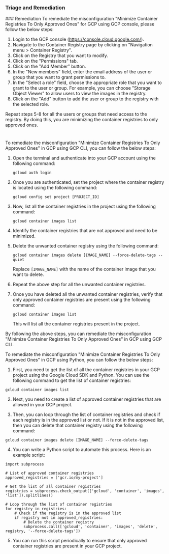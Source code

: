 
### Triage and Remediation
<Tabs>
<Tab title='Remediation'>
### Remediation

<AccordionGroup>
<Accordion title='Using Console' defaultOpen='true'>
To remediate the misconfiguration "Minimize Container Registries To Only Approved Ones" for GCP using GCP console, please follow the below steps:

1. Login to the GCP console (https://console.cloud.google.com/).
2. Navigate to the Container Registry page by clicking on "Navigation menu > Container Registry".
3. Click on the Registry that you want to modify.
4. Click on the "Permissions" tab.
5. Click on the "Add Member" button.
6. In the "New members" field, enter the email address of the user or group that you want to grant permissions to.
7. In the "Select a role" field, choose the appropriate role that you want to grant to the user or group. For example, you can choose "Storage Object Viewer" to allow users to view the images in the registry.
8. Click on the "Add" button to add the user or group to the registry with the selected role.

Repeat steps 5-8 for all the users or groups that need access to the registry. By doing this, you are minimizing the container registries to only approved ones.

#
</Accordion>

<Accordion title='Using CLI'>
To remediate the misconfiguration "Minimize Container Registries To Only Approved Ones" in GCP using GCP CLI, you can follow the below steps:

1. Open the terminal and authenticate into your GCP account using the following command:
   
   ```
   gcloud auth login
   ```
   
2. Once you are authenticated, set the project where the container registry is located using the following command:

   ```
   gcloud config set project [PROJECT_ID]
   ```

3. Now, list all the container registries in the project using the following command:

   ```
   gcloud container images list
   ```

4. Identify the container registries that are not approved and need to be minimized.

5. Delete the unwanted container registry using the following command:

   ```
   gcloud container images delete [IMAGE_NAME] --force-delete-tags --quiet
   ```

   Replace `[IMAGE_NAME]` with the name of the container image that you want to delete.

6. Repeat the above step for all the unwanted container registries.

7. Once you have deleted all the unwanted container registries, verify that only approved container registries are present using the following command:

   ```
   gcloud container images list
   ```

   This will list all the container registries present in the project.

By following the above steps, you can remediate the misconfiguration "Minimize Container Registries To Only Approved Ones" in GCP using GCP CLI.
</Accordion>

<Accordion title='Using Python'>
To remediate the misconfiguration "Minimize Container Registries To Only Approved Ones" in GCP using Python, you can follow the below steps:

1. First, you need to get the list of all the container registries in your GCP project using the Google Cloud SDK and Python. You can use the following command to get the list of container registries:

```
gcloud container images list
```

2. Next, you need to create a list of approved container registries that are allowed in your GCP project.

3. Then, you can loop through the list of container registries and check if each registry is in the approved list or not. If it is not in the approved list, then you can delete that container registry using the following command:

```
gcloud container images delete [IMAGE_NAME] --force-delete-tags
```

4. You can write a Python script to automate this process. Here is an example script:

```
import subprocess

# List of approved container registries
approved_registries = ['gcr.io/my-project']

# Get the list of all container registries
registries = subprocess.check_output(['gcloud', 'container', 'images', 'list']).splitlines()

# Loop through the list of container registries
for registry in registries:
    # Check if the registry is in the approved list
    if registry not in approved_registries:
        # Delete the container registry
        subprocess.call(['gcloud', 'container', 'images', 'delete', registry, '--force-delete-tags'])
```

5. You can run this script periodically to ensure that only approved container registries are present in your GCP project.
</Accordion>

</AccordionGroup>
</Tab>
</Tabs>
